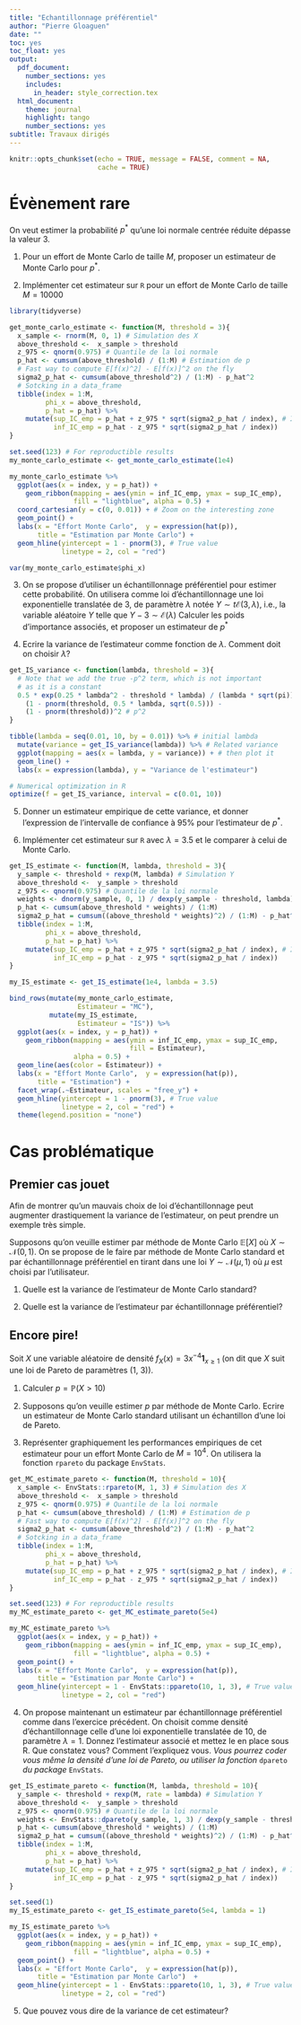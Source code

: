 ```yaml
---
title: "Echantillonnage préférentiel"
author: "Pierre Gloaguen"
date: ""
toc: yes
toc_float: yes
output:
  pdf_document: 
    number_sections: yes
    includes:
      in_header: style_correction.tex
  html_document:
    theme: journal
    highlight: tango
    number_sections: yes
subtitle: Travaux dirigés
---
```


```r
knitr::opts_chunk$set(echo = TRUE, message = FALSE, comment = NA,
                      cache = TRUE)
```

# Évènement rare

On veut estimer la probabilité $p^*$ qu'une loi normale centrée réduite dépasse la valeur 3.
 
 1. Pour un effort de Monte Carlo de taille $M$, proposer un estimateur de Monte Carlo pour $p^*$.
 
\begin{Correction}

On peut poser $$\hat{p} = \frac{1}{M}\sum_{k = 1}^M \mathbf{1}_{X_k > 3}$$
 où les $X_1,\dots X_M$ sont des variables aléatoires i.i.d. de loi normale $\mathcal{N}(0, 1)$.

\end{Correction}
 
 2. Implémenter cet estimateur sur `R` pour un effort de Monte Carlo de taille $M= 10000$

```r
library(tidyverse)
```

\begin{Correction}

La fonction suit le même squelette que d'habitude

\end{Correction}

```r
get_monte_carlo_estimate <- function(M, threshold = 3){
  x_sample <- rnorm(M, 0, 1) # Simulation des X
  above_threshold <-  x_sample > threshold
  z_975 <- qnorm(0.975) # Quantile de la loi normale
  p_hat <- cumsum(above_threshold) / (1:M) # Estimation de p
  # Fast way to compute E[f(x)^2] - E[f(x)]^2 on the fly
  sigma2_p_hat <- cumsum(above_threshold^2) / (1:M) - p_hat^2
  # Sotcking in a data_frame
  tibble(index = 1:M,
         phi_x = above_threshold,
         p_hat = p_hat) %>% 
    mutate(sup_IC_emp = p_hat + z_975 * sqrt(sigma2_p_hat / index), # IC bounds
           inf_IC_emp = p_hat - z_975 * sqrt(sigma2_p_hat / index))
}
```


```r
set.seed(123) # For reproductible results
my_monte_carlo_estimate <- get_monte_carlo_estimate(1e4)
```

```r
my_monte_carlo_estimate %>%
  ggplot(aes(x = index, y = p_hat)) +
    geom_ribbon(mapping = aes(ymin = inf_IC_emp, ymax = sup_IC_emp), 
                fill = "lightblue", alpha = 0.5) +
  coord_cartesian(y = c(0, 0.01)) + # Zoom on the interesting zone
  geom_point() +
  labs(x = "Effort Monte Carlo",  y = expression(hat(p)),
       title = "Estimation par Monte Carlo") +
  geom_hline(yintercept = 1 - pnorm(3), # True value
             linetype = 2, col = "red")
``` 

\begin{Correction}

On peut constater que l'estimation est très instable, avec un IC asymptotique qui comprend très longtemps des valeurs négatives!
La variance empirique de l'estimateur peut être obtenue:

\end{Correction}

```r
var(my_monte_carlo_estimate$phi_x)
```

 
3. On se propose d'utiliser un échantillonnage préférentiel pour estimer cette probabilité.
 On utilisera comme loi d'échantillonnage une loi exponentielle translatée de 3, de paramètre $\lambda$ notée $Y\sim t\mathcal{E}(3, \lambda)$, i.e., la variable aléatoire $Y$ telle que $Y - 3 \sim \mathcal{E}(\lambda)$
 Calculer les poids d'importance associés, et proposer un estimateur de $p^*$
 
\begin{Correction}

On se donne un échantillon $Y_1,\dots, Y_M$ i.i.d. de loi $t\mathcal{E}(3, \lambda)$.
On note $f$ la densité d'une loi normale $\mathcal{N}(0, 1)$ et $g$ la densité d'une loi
 $\mathcal{E}(\lambda)$. On a:
 $$g(y) = \lambda \text{e}^{-\lambda (y - 3)}\mathbf{1}_{y > 3}$$
Pour $1\leq k \leq M$, les poids d'importance sont donnés par
$$W(Y_k) = \frac{f(Y_k)}{g(Y_k)} = \frac{1}{\lambda\sqrt{2\pi}}\text{e}^{-\frac{Y_k^2}{2} + \lambda(Y_k - 3)}$$

Un estimateur de $p^*$ est donc donné par:

$$\hat{p}_M^{IS} = \frac{1}{M}\sum_{k = 1}^M \frac{f(Y_k)}{g(Y_k)} \mathbf{1}_{Y_k > 3}$$
où les $Y_1,\dots, Y_M$ sont des variables aléatoires i.i.d. selon une distribution exponentielle translatée de 3.
 
\end{Correction}
 
 4. Ecrire la variance de l'estimateur comme fonction de $\lambda$. Comment doit on choisir $\lambda$? 
 
\begin{Correction}

 $$\mathbb{V}[\hat{p}_M^{IS}] = \frac{1}{M} \left(\mathbb{E}[W(Y)^2 \mathbf{1}_{Y>3}] - (p^*)^2\right)$$
 Donc, la variance est minimale quand $\mathbb{E}[W(Y)^2]$ est minimal.
\begin{align*}
\mathbb{E}[W(Y)^2] &= \int_{3}^\infty \left(\frac{1}{\lambda\sqrt{2\pi}}\text{e}^{-\frac{x^2}{2} + \lambda(x - 3)}\right)^2 \lambda \text{e}^{-\lambda (x - 3)}\text{d} x&\\
&= \frac{1}{\lambda 2\pi}\text{e}^{-3\lambda}\int_{3}^\infty \text{e}^{-x^2 +\lambda x}&\\
&= \frac{1}{\lambda\sqrt{2\pi}}\text{e}^{-3\lambda}\int_{3}^\infty \frac{1}{\sqrt{2\pi}} \text{e}^{-(x - \frac{\lambda}{2})^2 + \frac{\lambda^2}{4}} & \text{ On fait apparaitre la loi normale}\\
&= \frac{1}{\sqrt{2}\lambda\sqrt{2\pi}}\text{e}^{\frac{\lambda^2}{4} - 3\lambda} \int_{3}^\infty \frac{\sqrt{2}}{\sqrt{2\pi}} \text{e}^{-\frac{(x - \frac{\lambda}{2})^2}{2\times\frac{1}{2}}}\\
&= \frac{1}{2\lambda\sqrt{\pi}}\text{e}^{\frac{\lambda^2}{4} - 3\lambda}(1 - \phi_{\lambda/2,1/2}(3))
\end{align*}
où $\phi_{\lambda/2,1/2}$ est la fonction de répartition d'une loi $\mathcal{N}(\lambda/2, 1/2)$.
 
Ainsi, il faut choisir $\lambda$ qui minimise cette expression.

En `R`, on peut ainsi coder une fonction pour la variance en fonction de $\lambda$:

\end{Correction}

```r
get_IS_variance <- function(lambda, threshold = 3){
  # Note that we add the true -p^2 term, which is not important 
  # as it is a constant
  0.5 * exp(0.25 * lambda^2 - threshold * lambda) / (lambda * sqrt(pi)) *
    (1 - pnorm(threshold, 0.5 * lambda, sqrt(0.5))) -
    (1 - pnorm(threshold))^2 # p^2
}
```

\begin{Correction} 
 On peut représenter la courbe graphiquement:
\end{Correction} 
 
```r
tibble(lambda = seq(0.01, 10, by = 0.01)) %>% # initial lambda
  mutate(variance = get_IS_variance(lambda)) %>% # Related variance
  ggplot(mapping = aes(x = lambda, y = variance)) + # then plot it
  geom_line() + 
  labs(x = expression(lambda), y = "Variance de l'estimateur")
```
 
 \begin{Correction}
 On peut montrer par optimisation numérique que cette valeur optimale est légèrement supérieure à $\lambda = 3.5$. La variance est de l'ordre de $7^10^{-9}$.
\end{Correction}

```r
# Numerical optimization in R
optimize(f = get_IS_variance, interval = c(0.01, 10))
```
 
 \begin{Correction}
 On a énormémement gagné par rapport à l'estimateur Monte Carlo où la variance
était de l'ordre de $10^{-3}$!
\end{Correction}
 
5. Donner un estimateur empirique de cette variance, et donner l'expression de l'intervalle de confiance à 95% pour l'estimateur de $p^*$.

\begin{Correction}
Avec les mêmes notations que pour $\hat{p}^{IS}$, un estimateur empirique de la variance est donné par:

$$\hat{\sigma}^2_{M, IS} = \frac{1}{M}\sum_{k = 1}^M\left(\frac{f(Y_k)}{g(Y_k)} \mathbf{1}_{Y_k > 3} - \hat{p}_M^{IS}\right)^2$$

Un intervalle de confiance asymptotique de niveau 95% est donc donné par:
$$\left[\hat{p}_M^{IS} - 1.96 \sqrt{\frac{\hat{\sigma}^2_{M, IS}}{M}},
\hat{p}_M^{IS} + 1.96 \sqrt{\frac{\hat{\sigma}^2_{M, IS}}{M}}\right]$$
\end{Correction}
 
 6. Implémenter cet estimateur sur `R` avec $\lambda = 3.5$ et le comparer à celui de Monte Carlo.
 
\begin{Correction}

Le squelette de la fonction est le même que celui d'un estimateur de Monte Carlo usuel. Il faut faire attention à bien simuler les échantillons selon la nouvelle loi et à calculer les poids en conséquence.

\end{Correction}
 
```r
get_IS_estimate <- function(M, lambda, threshold = 3){
  y_sample <- threshold + rexp(M, lambda) # Simulation Y
  above_threshold <-  y_sample > threshold
  z_975 <- qnorm(0.975) # Quantile de la loi normale
  weights <- dnorm(y_sample, 0, 1) / dexp(y_sample - threshold, lambda)
  p_hat <- cumsum(above_threshold * weights) / (1:M)
  sigma2_p_hat = cumsum((above_threshold * weights)^2) / (1:M) - p_hat^2
  tibble(index = 1:M,
         phi_x = above_threshold,
         p_hat = p_hat) %>% 
    mutate(sup_IC_emp = p_hat + z_975 * sqrt(sigma2_p_hat / index), # IC bounds
           inf_IC_emp = p_hat - z_975 * sqrt(sigma2_p_hat / index))
}
```

```r
my_IS_estimate <- get_IS_estimate(1e4, lambda = 3.5)
```

\begin{Correction}

On peut comparer l'estimation avec la précédente. 
On aggrège les deux tableaux (en rajoutant une colonne Estimateur).
Vous remarquerez la différence dans les échelles!

\end{Correction}

```r
bind_rows(mutate(my_monte_carlo_estimate,
                 Estimateur = "MC"),
          mutate(my_IS_estimate,
                 Estimateur = "IS")) %>% 
  ggplot(aes(x = index, y = p_hat)) +
    geom_ribbon(mapping = aes(ymin = inf_IC_emp, ymax = sup_IC_emp,
                              fill = Estimateur), 
                alpha = 0.5) +
  geom_line(aes(color = Estimateur)) +
  labs(x = "Effort Monte Carlo",  y = expression(hat(p)),
       title = "Estimation") +
  facet_wrap(.~Estimateur, scales = "free_y") +
  geom_hline(yintercept = 1 - pnorm(3), # True value
             linetype = 2, col = "red") +
  theme(legend.position = "none")
```

 
# Cas problématique

## Premier cas jouet

Afin de montrer qu'un mauvais choix de loi d'échantillonnage peut augmenter drastiquement la variance de l'estimateur, on peut prendre un exemple très simple.

Supposons qu'on veuille estimer par méthode de Monte Carlo $\mathbb{E}[X]$ où $X \sim \mathcal{N}(0, 1)$. 
On se propose de le faire par méthode de Monte Carlo standard et par échantillonnage préférentiel en tirant dans une loi $Y \sim\mathcal{N}(\mu, 1)$ où $\mu$ est choisi par l'utilisateur.

1. Quelle est la variance de l'estimateur de Monte Carlo standard?

\begin{Correction}

Pour un Monte Carlo classique, on simule $X_1,\dots X_M$ i.i.d. de loi $X \sim \mathcal{N}(0, 1)$ et on prend la moyenne empirique. La variance de cet estimateur est $\frac{1}{M}$.

\end{Correction}

2. Quelle est la variance de l'estimateur par échantillonnage préférentiel?

\begin{Correction}

Un simple calcul montre que cette variance est de $\frac{\text{e}^{\mu^2}}{M}$!

\end{Correction}

## Encore pire!

Soit $X$ une variable aléatoire de densité $f_X(x) = 3x^{-4}\mathbf{1}_{x\geq 1}$ (on dit que $X$ suit une loi de Pareto de paramètres (1, 3)).

1. Calculer $p = \mathbb{P}(X>10)$

\begin{Correction}
$$\mathbb{P}(X>10) = \int_{10}^{\infty}3x^{-4}\mathbf{1}_{x\geq 1} \text{d} x = \frac{1}{10^{3}}$$
\end{Correction}

2. Supposons qu'on veuille estimer $p$ par méthode de Monte Carlo. Ecrire un estimateur de Monte Carlo standard utilisant un échantillon d'une loi de Pareto.

\begin{Correction}
Soit $X_1,\dots, X_n$ un échantillon de variables aléatoires i.i.d., de loi de Pareto de paramètre 1 et 3, pour approcher $p$, on propose l'estimateur:

$$\hat{p}^{MC}_M = \frac{1}{M}\sum_{k = 1}^M \mathbf{1}_{X_k > 10}$$
\end{Correction}

3. Représenter graphiquement les performances empiriques de cet estimateur pour un effort Monte Carlo de $M= 10^4$. On utilisera la fonction `rpareto` du package `EnvStats`.

\begin{Correction}
On conserve le squelette habituel.
\end{Correction}

```r
get_MC_estimate_pareto <- function(M, threshold = 10){
  x_sample <- EnvStats::rpareto(M, 1, 3) # Simulation des X
  above_threshold <-  x_sample > threshold
  z_975 <- qnorm(0.975) # Quantile de la loi normale
  p_hat <- cumsum(above_threshold) / (1:M) # Estimation de p
  # Fast way to compute E[f(x)^2] - E[f(x)]^2 on the fly
  sigma2_p_hat <- cumsum(above_threshold^2) / (1:M) - p_hat^2
  # Sotcking in a data_frame
  tibble(index = 1:M,
         phi_x = above_threshold,
         p_hat = p_hat) %>% 
    mutate(sup_IC_emp = p_hat + z_975 * sqrt(sigma2_p_hat / index), # IC bounds
           inf_IC_emp = p_hat - z_975 * sqrt(sigma2_p_hat / index))
}
```

```r
set.seed(123) # For reproductible results
my_MC_estimate_pareto <- get_MC_estimate_pareto(5e4)
```

```r
my_MC_estimate_pareto %>%
  ggplot(aes(x = index, y = p_hat)) +
    geom_ribbon(mapping = aes(ymin = inf_IC_emp, ymax = sup_IC_emp), 
                fill = "lightblue", alpha = 0.5) +
  geom_point() +
  labs(x = "Effort Monte Carlo",  y = expression(hat(p)),
       title = "Estimation par Monte Carlo") +
  geom_hline(yintercept = 1 - EnvStats::ppareto(10, 1, 3), # True value
             linetype = 2, col = "red")
```

\begin{Correction}
L'estimateur est relativement instable
\end{Correction}

4. On propose maintenant un estimateur par échantillonnage préférentiel comme dans l'exercice précédent.
On choisit comme densité d'échantillonnage celle d'une loi exponentielle translatée de 10, de paramètre $\lambda = 1$. Donnez l'estimateur associé et mettez le en place sous R. Que constatez vous? Comment l'expliquez vous. *Vous pourrez coder vous même la densité d'une loi de Pareto, ou utiliser la fonction* `dpareto` *du package* `EnvStats`.

\begin{Correction}

On note $g$ la densité d'une loi exponentielle de paramètre $\lambda = 1$, translatée de 10.

L'estimateur d'échantillonnage préférentiel est donc:
$$\hat{p}^{IS}_n = \frac{1}{M}\sum_{k = 1}^M \frac{f_X(Y_k)}{g(Y_k)}$$
où $Y_1,\dots, Y_M$ est un échantillon i.i.d. de variables aléatoires de loi exponentielle translatée de 10.

Le squelette de la fonction est strictement identique à celui de l'exercice précédent

\end{Correction}

```r
get_IS_estimate_pareto <- function(M, lambda, threshold = 10){
  y_sample <- threshold + rexp(M, rate = lambda) # Simulation Y
  above_threshold <-  y_sample > threshold
  z_975 <- qnorm(0.975) # Quantile de la loi normale
  weights <- EnvStats::dpareto(y_sample, 1, 3) / dexp(y_sample - threshold, lambda)
  p_hat <- cumsum(above_threshold * weights) / (1:M)
  sigma2_p_hat = cumsum((above_threshold * weights)^2) / (1:M) - p_hat^2
  tibble(index = 1:M,
         phi_x = above_threshold,
         p_hat = p_hat) %>% 
    mutate(sup_IC_emp = p_hat + z_975 * sqrt(sigma2_p_hat / index), # IC bounds
           inf_IC_emp = p_hat - z_975 * sqrt(sigma2_p_hat / index))
}
```

```r
set.seed(1)
my_IS_estimate_pareto <- get_IS_estimate_pareto(5e4, lambda = 1)
```

```r
my_IS_estimate_pareto %>%
  ggplot(aes(x = index, y = p_hat)) +
    geom_ribbon(mapping = aes(ymin = inf_IC_emp, ymax = sup_IC_emp), 
                fill = "lightblue", alpha = 0.5) +
  geom_point() +
  labs(x = "Effort Monte Carlo",  y = expression(hat(p)),
       title = "Estimation par Monte Carlo")  +
  geom_hline(yintercept = 1 - EnvStats::ppareto(10, 1, 3), # True value
             linetype = 2, col = "red")
```

\begin{Correction}

L'estimateur est encore plus instable! La variance ne semble pas nécessairement décroitre avec $M$.

\end{Correction}

5. Que pouvez vous dire de la variance de cet estimateur? 

\begin{Correction}

Regardons la variance de $\hat{p}^{IS}_1$
\begin{align*}
\mathbb{V}[\hat{p}^{IS}_1] &= \mathbb{E}[(\hat{p}^{IS}_1)^2] - p^2\\
&= \mathbb{E}[(\frac{f_X(Y)^2}{g(Y)^2}] - p^2\\
&= \int_{10}^{\infty} \frac{f_X(z)^2}{g(z)^2}g(z)\text{d}z - p^2\\
&= \int_{10}^{\infty} 9z^{-8}\text{e}^{z - 10}\text{d} z - p^2
\end{align*}
La variance est donc infinie!
Notre estimateur est donc sans biais, mais de variance infinie (entre autres conséquences, le TCL ne s'applique pas).

\end{Correction}
 
<!-- # Marche aléatoire du joueur optimiste -->

<!-- Le problème suivant peut être vu par le prisme d'un joueur dans un jeu à espérance négative, qui décide *a priori* de s'arrêter, soit quand il est ruiné, soit quand ses gains ont dépassé le jackpot. -->

<!-- Soit $X_0 = 0$ et $(X_n)_{n\geq 1}$ une suite de variables aléatoires i.i.d. de loi  -->
<!-- $\mathcal{N}(-\mu, 1)$ où $\mu$ est une constante strictement positive (gain pour une partie).  -->
<!-- On note $S_n = \sum_{0}^n X_n$ (somme des gains jusqu'à l'instant $n$). -->
<!-- On se donne un réel $r < 0$ (représentant la ruine) et un réel $j > 0$ (représentant le jackpot).  -->
<!-- On considère le temps d'arrêt $T = \min\left\lbrace n, S_n \leq r \text{ ou } S_n \geq j\right\rbrace$. -->
<!-- On souhaite estimer la probabilité de sortir vainqueur, soit $p^* = \mathbb{P}(S_T \geq j)$. -->

<!-- 1. Proposer un algortihme de simulation de pour une trajectoire $(S_n)_{1\leq n \leq T}$. -->

<!-- \begin{Correction} -->

<!-- \begin{itemize} -->
<!-- \item On part de $S_0 = 0$ -->
<!-- \item Tant que $r < S_t < j$, on tire $S_{t + 1} \sim \mathcal{N}(S_t - \mu, 1)$   -->
<!-- \end{itemize} -->

<!-- \end{Correction} -->

<!-- 2. Pour un effort de Monte Carlo de taille $M$, proposer un estimateur pour $p^*$.  -->

<!-- \begin{Correction} -->

<!-- On tire $M$ trajectoires de la marche aléatoire selon l'algorithme donné plus haut. Pour $1 \leq k \leq M$, on note $S_{T, k}$ la valeur de la trajectoire au temps $T$. -->
<!-- Notre estimateur est alors -->

<!-- $$\hat{p}_M = \frac{1}{M}\sum_{k = 1}^M \mathbf{1}_{S_{T,k} \geq j}$$ -->

<!-- \end{Correction} -->

<!-- 3. Pour $\mu =1, r = -50, j = 5$, implémenter cet estimateur, quelle est la valeur de $\hat{p}^*$ obtenue pour $M = 1000$? Représentez une trajectoire d'une estimation (i.e., la valeur de l'estimation en fonction de $M$)? -->

<!-- ```{r simulate_one_final_point} -->
<!-- simulate_one_final_point <- function(moyenne, r = -50, j = 5){ -->
<!--   s0 <- 0 -->
<!--   stop_condition <- FALSE -->
<!--   while(!stop_condition){ -->
<!--     s0 <- s0 + rnorm(1, moyenne, 1) -->
<!--     stop_condition <- (s0 <= r | s0 >= j) -->
<!--   } -->
<!--   s0 -->
<!-- } -->
<!-- ``` -->

<!-- ```{r get_MC_estimate_random_walk} -->
<!-- get_MC_estimate_random_walk <- function(M, mu = 1, r = -50, j = 5){ -->
<!--   sT_sample <- rerun(M, -->
<!--                     simulate_one_final_point(-mu, r, j)) %>%  -->
<!--     unlist()# Simulation des points finaux -->
<!--   got_jackpot <-  sT_sample >= j -->
<!--   z_975 <- qnorm(0.975) # Quantile de la loi normale -->
<!--   p_hat <- cumsum(got_jackpot) / (1:M) # Estimation de p -->
<!--   # Fast way to compute E[f(x)^2] - E[f(x)]^2 on the fly -->
<!--   sigma2_p_hat <- cumsum(got_jackpot^2) / (1:M) - p_hat^2 -->
<!--   # Sotcking in a data_frame -->
<!--   tibble(index = 1:M, -->
<!--          phi_x = got_jackpot, -->
<!--          p_hat = p_hat) %>%  -->
<!--     mutate(sup_IC_emp = p_hat + z_975 * sqrt(sigma2_p_hat / index), # IC bounds -->
<!--            inf_IC_emp = p_hat - z_975 * sqrt(sigma2_p_hat / index)) -->
<!-- } -->
<!-- ``` -->

<!-- ```{r my_MC_estimate_rw, cache = T} -->
<!-- set.seed(123) # For reproductible results -->
<!-- my_MC_estimate_random_walk <- get_MC_estimate_random_walk(1e3, mu = 1) -->
<!-- ``` -->

<!-- ```{r plot_my_MC_estimate_random_walk} -->
<!-- my_MC_estimate_random_walk %>% -->
<!--   ggplot(aes(x = index, y = p_hat)) + -->
<!--     geom_ribbon(mapping = aes(ymin = inf_IC_emp, ymax = sup_IC_emp),  -->
<!--                 fill = "lightblue", alpha = 0.5) + -->
<!--   geom_point() + -->
<!--   labs(x = "Effort Monte Carlo",  y = expression(hat(p)), -->
<!--        title = "Estimation par Monte Carlo") -->
<!-- ``` -->

<!-- \begin{Correction} -->

<!-- On ne décolle jamais de 0! -->

<!-- \end{Correction} -->

<!-- 4. Pour une séquence observée $s_1, \dots, s_T$ simulée grâce à la méthode de Monte Carlo ci dessus, donner la densité de l'échantillon, notée -->
<!-- $f(s_{1:T})$. -->

<!-- \begin{Correction} -->

<!-- $$f(s_{1:T}) = \frac{1}{\sqrt{2\pi}^n}\prod_{t = 1}^T \text{e}^{-\frac{1}{2}\left(s_t - s_{t-1} + \mu\right)^2}$$ -->

<!-- \end{Correction} -->

<!-- 5. On considère maintenant la marche aléatoire où les $X_n$ sont tirés selon la loi $\mathcal{N}(\mu, 1)$ (n a toujours $X_0 = 0$ et $S_n = \sum_{0}^n X_n$). -->
<!-- Pour une séquence $s_1, \dots, s_T$ simulée ainsi on note $g(s_1, \dots, s_T)$, la densité de l'échantillon, écrire le rapport $\frac{f(s_{1:T})}{g(s_{1:T})}$.  -->

<!-- \begin{Correction} -->

<!-- Le rapport s'écrit seulement: -->

<!-- $$\frac{f(s_{1:T})}{g(s_{1:T})} =  \text{e}^{-2\mu\sum_{t = 1}^T\left(s_t - s_{t-1}\right)} =  \text{e}^{-2\mu s_T} $$ -->

<!-- On notera que ce rapport ne dépend que du point final! -->

<!-- \end{Correction} -->

<!-- 6. Proposer un estimateur par échantillonnage préférentiel pour estimer $p^*$, basé sur la simulation selon la densité $g$. L'estimateur sera noté $\hat{p}_M^{IS}$. De cet estimateur, vous déduirez que $p^* \leq \text{e}^{-2\mu j}$. -->

<!-- \begin{Correction} -->

<!-- Pour $1\leq k \leq M$, on note $\tilde{S}_{T,k}$ le point final de la marche aléatoire obtenue en simulant avec des incréments de loi $\mathcal{N}(\mu, 1)$. -->

<!-- L'estimateur par échantillonnage préférentiel est alors: -->

<!-- $$\hat{p}^{IS}_M = \frac{1}{M}\sum_{k = 1}^M \text{e}^{-2\mu \tilde{S}_{T,k}} \mathbf{1}_{\tilde{S}_{T,k} \geq j}$$ -->

<!-- On en déduit directement que $\hat{p}^{IS}_M \leq \text{e}^{-2\mu j}$, et donc que $\hat{p}^* = \mathbb{E}\left[\hat{p}^{IS}_M\right] \leq \text{e}^{-2\mu j}$ -->

<!-- \end{Correction} -->

<!-- 7. Implémenter cet algorithme, tracez la valeur de l'estimation ainsi que son intervalle de confiance en fonction de $M$. -->

<!-- ```{r get_ratio_final_point} -->
<!-- get_ratio_final_point <- function(final_point, mu){ -->
<!--   exp(-2 * mu * final_point) -->
<!-- } -->
<!-- ``` -->


<!-- ```{r get_IS_estimate_rw} -->
<!-- get_IS_estimate_random_walk <- function(M, mu = 1, r = -50, j = 5){ -->
<!--   sT_sample <- rerun(M, -->
<!--                     simulate_one_final_point(mu, r, j)) %>%  -->
<!--     unlist()# Simulation des points finaux -->
<!--   got_jackpot <-  sT_sample >= j -->
<!--   weights <- get_ratio_final_point(sT_sample, mu) -->
<!--   p_hat <- cumsum(got_jackpot * weights) / (1:M) -->
<!--   sigma2_p_hat = cumsum((got_jackpot * weights)^2) / (1:M) - p_hat^2 -->
<!--   z_975 <- qnorm(0.975) -->
<!--   tibble(index = 1:M, -->
<!--          phi_x = got_jackpot, -->
<!--          p_hat = p_hat) %>%  -->
<!--     mutate(sup_IC_emp = p_hat + z_975 * sqrt(sigma2_p_hat / index), # IC bounds -->
<!--            inf_IC_emp = p_hat - z_975 * sqrt(sigma2_p_hat / index)) -->
<!-- } -->
<!-- ``` -->

<!-- ```{r my_IS_estimate_random_walk} -->
<!-- set.seed(1) -->
<!-- my_IS_estimate_random_walk <- get_IS_estimate_random_walk(1e3, mu = 1) -->
<!-- ``` -->

<!-- ```{r plot_my_IS_estimate_random_walk} -->
<!-- my_IS_estimate_random_walk %>% -->
<!--   ggplot(aes(x = index, y = p_hat)) + -->
<!--     geom_ribbon(mapping = aes(ymin = inf_IC_emp, ymax = sup_IC_emp),  -->
<!--                 fill = "lightblue", alpha = 0.5) + -->
<!--   geom_point() + -->
<!--   labs(x = "Effort Monte Carlo",  y = expression(hat(p)), -->
<!--        title = "Estimation par Monte Carlo") -->
<!-- ``` -->

